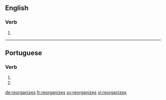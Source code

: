 {{also|re-organizes}}
==English==

===Verb===
{{head|en|verb form}}

# {{en-third-person singular of|reorganize}}

----

==Portuguese==

===Verb===
{{pt-verb-form}}

# {{inflection of|reorganizar||2|s|pres|subj|lang=pt}}
# {{inflection of|reorganizar||2|s|negative|impr|lang=pt}}

[[de:reorganizes]]
[[fr:reorganizes]]
[[sv:reorganizes]]
[[vi:reorganizes]]